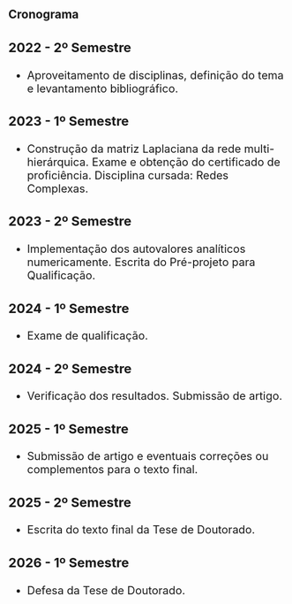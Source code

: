## Cronograma
:::{style="font-size:20px;"}
### 2022 - 2º Semestre

- Aproveitamento de disciplinas, definição do tema e levantamento bibliográfico.

### 2023 - 1º Semestre
- Construção da matriz Laplaciana da rede  multi-hierárquica. Exame e obtenção do certificado de proficiência. Disciplina cursada: Redes Complexas. 

### 2023 - 2º Semestre
- Implementação dos autovalores analíticos numericamente. Escrita do Pré-projeto para Qualificação.


### 2024 - 1º Semestre

- Exame de qualificação.

### 2024 - 2º Semestre
- Verificação dos resultados. Submissão de artigo.


### 2025 - 1º Semestre

- Submissão de artigo e eventuais correções ou complementos para o texto final.

### 2025 - 2º Semestre
- Escrita do texto final da Tese de Doutorado. 

### 2026 - 1º Semestre
- Defesa da Tese de Doutorado.



:::